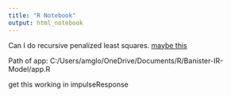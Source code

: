 ```yaml
---
title: "R Notebook"
output: html_notebook
---
```

Can I do recursive penalized least squares. [maybe this](https://onlinelibrary.wiley.com/doi/epdf/10.1002/hbm.20000)

Path of app:
C:/Users/amglo/OneDrive/Documents/R/Banister-IR-Model/app.R

get this working in impulseResponse

